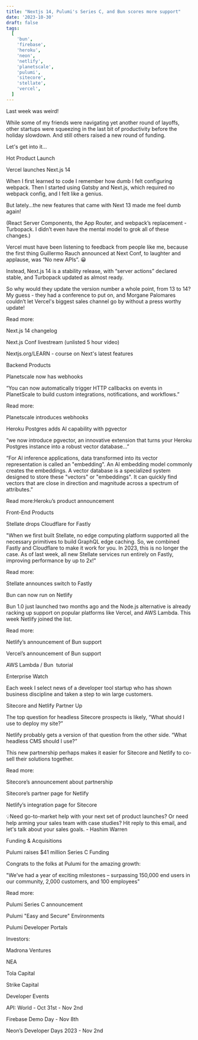 ```yaml
---
title: "Nextjs 14, Pulumi's Series C, and Bun scores more support"
date: '2023-10-30'
draft: false
tags:
  [
    'bun',
    'firebase',
    'heroku',
    'neon',
    'netlify',
    'planetscale',
    'pulumi',
    'sitecore',
    'stellate',
    'vercel',
  ]
---
```


Last week was weird!

While some of my friends were navigating yet another round of layoffs, other startups were squeezing in the last bit of productivity before the holiday slowdown. And still others raised a new round of funding.

Let's get into it...

Hot Product Launch

Vercel launches Next.js 14

When I first learned to code I remember how dumb I felt configuring webpack. Then I started using Gatsby and Next.js, which required no webpack config, and I felt like a genius.

But lately…the new features that came with Next 13 made me feel dumb again!

(React Server Components, the App Router, and webpack’s replacement - Turbopack. I didn’t even have the mental model to grok all of these changes.)

Vercel must have been listening to feedback from people like me, because the first thing Guillermo Rauch announced at Next Conf, to laughter and applause, was “No new APIs”. 😀

Instead, Next.js 14 is a stability release, with “server actions” declared stable, and Turbopack updated as almost ready.

So why would they update the version number a whole point, from 13 to 14? My guess - they had a conference to put on, and Morgane Palomares couldn’t let Vercel's biggest sales channel go by without a press worthy update!

Read more:

Next.js 14 changelog

Next.js Conf livestream (unlisted 5 hour video)

Nextjs.org/LEARN - course on Next's latest features

Backend Products

Planetscale now has webhooks

“You can now automatically trigger HTTP callbacks on events in PlanetScale to build custom integrations, notifications, and workflows.”

Read more:

Planetscale introduces webhooks

Heroku Postgres adds AI capability with pgvector

“we now introduce pgvector, an innovative extension that turns your Heroku Postgres instance into a robust vector database…”

“For AI inference applications, data transformed into its vector representation is called an "embedding". An AI embedding model commonly creates the embeddings. A vector database is a specialized system designed to store these "vectors" or "embeddings". It can quickly find vectors that are close in direction and magnitude across a spectrum of attributes.”

Read more:Heroku’s product announcement

Front-End Products

Stellate drops Cloudflare for Fastly

"When we first built Stellate, no edge computing platform supported all the necessary primitives to build GraphQL edge caching. So, we combined Fastly and Cloudflare to make it work for you. In 2023, this is no longer the case. As of last week, all new Stellate services run entirely on Fastly, improving performance by up to 2x!"

Read more:

Stellate announces switch to Fastly

Bun can now run on Netlify

Bun 1.0 just launched two months ago and the Node.js alternative is already racking up support on popular platforms like Vercel, and AWS Lambda. This week Netlify joined the list.

Read more:

Netlify’s announcement of Bun support

Vercel’s announcement of Bun support

AWS Lambda / Bun  tutorial

Enterprise Watch

Each week I select news of a developer tool startup who has shown business discipline and taken a step to win large customers.

Sitecore and Netlify Partner Up

The top question for headless Sitecore prospects is likely, “What should I use to deploy my site?”

Netlify probably gets a version of that question from the other side. “What headless CMS should I use?”

This new partnership perhaps makes it easier for Sitecore and Netlify to co-sell their solutions together.

Read more:

Sitecore’s announcement about partnership

Sitecore’s partner page for Netlify

Netlify’s integration page for Sitecore

💡Need go-to-market help with your next set of product launches? Or need help arming your sales team with case studies? Hit reply to this email, and let's talk about your sales goals. - Hashim Warren

Funding & Acquisitions

Pulumi raises $41 million Series C Funding

Congrats to the folks at Pulumi for the amazing growth:

"We’ve had a year of exciting milestones – surpassing 150,000 end users in our community, 2,000 customers, and 100 employees"

Read more:

Pulumi Series C announcement

Pulumi "Easy and Secure" Environments

Pulumi Developer Portals

Investors:

Madrona Ventures

NEA

Tola Capital

Strike Capital

Developer Events

API: World - Oct 31st - Nov 2nd

Firebase Demo Day - Nov 8th

Neon’s Developer Days 2023 - Nov 2nd
